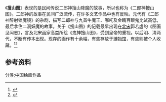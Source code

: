 《'''搜山图'''》表现的是民间传说二郎神搜山降魔的故事，所以也称为《二郎神搜山图》。二郎神的故事在民间广泛流传，在许多文艺作品中也有反映。元代有《二郎神醉射锁魔镜》的杂剧，描写二郎神与九首牛魔王、哪吒及金睛百眼鬼比试高低，最后拿住二洞妖魔的故事。关于《搜山图》的记载最早出现在[[北宋|北宋]]郭若虚的《图画见闻志》，言及北宋画家高益所绘《鬼神搜山图》，受到皇帝的重视。以后明、清两代，不断有传本出现。现存的画作有十余幅，有些存放于[[博物馆|博物馆]]，有些则被个人收藏。<ref>{{cite web|url=http://shuge.org/ebook/sou-shan-tu/|title=搜山图系列|publisher=书格网资料|access-date=2014-08-25|archive-date=2019-12-23|archive-url=https://web.archive.org/web/20191223162051/https://www.shuge.org/ebook/sou-shan-tu/|dead-url=no}}</ref><ref>{{cite web|url=http://www.dpm.org.cn/collection/paint/229608.html|title=搜山图卷|publisher=故宫博物院|access-date=2018-10-18|archive-date=2020-08-24|archive-url=https://web.archive.org/web/20200824040956/https://www.dpm.org.cn/collection/paint/229608.html|dead-url=no}}</ref>
{{Wide image|明佚名设色绢本二郎搜山图.jpg|1600px|明佚名设色绢本[[二郎神|二郎]]搜山图|dir=rtl}}
{{Wide image|宋佚名绢本设色搜山图残卷.jpg|1600px|宋代佚名《搜山图》残卷，绢本，设色，纵53.3cm，横533cm。此卷《搜山图》是南宋末或元初人的手迹。人物用工笔重彩，衣纹用铁线描，刚劲有力，形象刻画生动传神，非凡手可及。山林树木皴法豪纵，近乎南宋刘松年的风格。与同一题材的各种不同本子比较，此卷是个残本，其中缺少主神即[[二郎神|二郎神]]部分，但是其绘画技巧却高出其它各本。图中描绘神兵神将们耀武扬威地搜索山林中各种魔怪。魔怪们均是各种野兽变的，有虎、熊、豕、猴、狐狸、山羊、獐、兔、蜥蜴、蛇及树精木魅等。|dir=rtl}}

==参考资料==
{{reflist}}

[[分类:中国绘画作品|分类:中国绘画作品]]